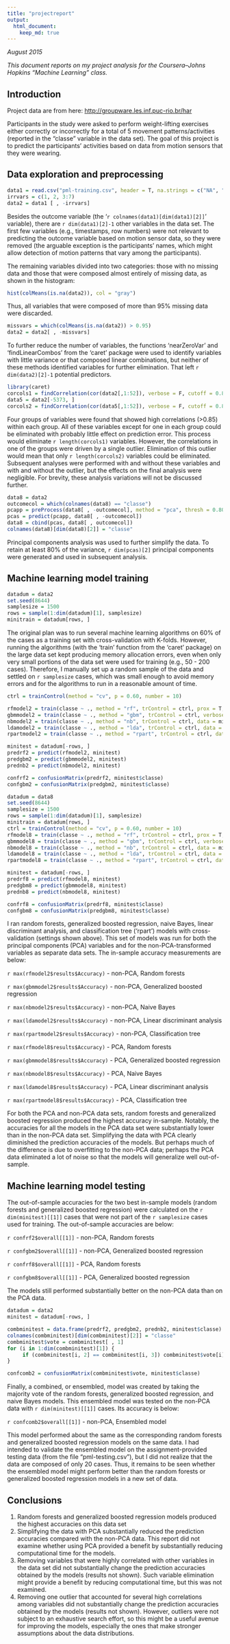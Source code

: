 ```yaml
---
title: "projectreport"
output: 
  html_document:
    keep_md: true
---
```


*August 2015*

*This document reports on my project analysis for the Coursera--Johns Hopkins "Machine Learning" class.*


## Introduction

Project data are from here:  <http://groupware.les.inf.puc-rio.br/har>

Participants in the study were asked to perform weight-lifting exercises either correctly or incorrectly for a total of 5 movement patterns/activities (reported in the "classe" variable in the data set).  The goal of this project is to predict the participants' activities based on data from motion sensors that they were wearing.


## Data exploration and preprocessing

```r
data1 = read.csv("pml-training.csv", header = T, na.strings = c("NA", "", "#DIV/0!"))
irrvars = c(1, 2, 3:7)  
data2 = data1 [ , -irrvars]  
```

Besides the outcome variable (the '`r colnames(data1)[dim(data1)[2]]`' variable), there are `r dim(data1)[2]-1` other variables in the data set.  The first few variables (e.g., timestamps, row numbers) were not relevant to predicting the outcome variable based on motion sensor data, so they were removed (the arguable exception is the participants' names, which might allow detection of motion patterns that vary among the participants).

The remaining variables divided into two categories:  those with no missing data and those that were composed almost entirely of missing data, as shown in the histogram:

```r
hist(colMeans(is.na(data2)), col = "gray")
```

Thus, all variables that were composed of more than 95% missing data were discarded.

```r
missvars = which(colMeans(is.na(data2)) > 0.95) 
data2 = data2[ , -missvars]
```

To further reduce the number of variables, the functions 'nearZeroVar' and 'findLinearCombos' from the 'caret' package were used to identify variables with little variance or that composed linear combinations, but neither of these methods identified variables for further elimination.  That left `r dim(data2)[2]-1` potential predictors.  

```r
library(caret)
corcols1 = findCorrelation(cor(data2[,1:52]), verbose = F, cutoff = 0.85)
data5 = data2[-5373, ]
corcols2 = findCorrelation(cor(data5[,1:52]), verbose = F, cutoff = 0.85)
```

Four groups of variables were found that showed high correlations (>0.85) within each group.  All of these variables except for one in each group could be eliminated with probably little effect on prediction error.  This process would eliminate `r length(corcols1)` variables.  However, the correlations in one of the groups were driven by a single outlier.  Elimination of this outlier would mean that only `r length(corcols2)` variables could be eliminated.  Subsequent analyses were performed with and without these variables and with and without the outlier, but the effects on the final analysis were negligible.  For brevity, these analysis variations will not be discussed further.

```r
data8 = data2
outcomecol = which(colnames(data8) == "classe")
pcapp = preProcess(data8[ , -outcomecol], method = "pca", thresh = 0.80)
pcas = predict(pcapp, data8[ , -outcomecol])
data8 = cbind(pcas, data8[ , outcomecol])
colnames(data8)[dim(data8)[2]] = "classe"
```

Principal components analysis was used to further simplify the data.  To retain at least 80% of the variance, `r dim(pcas)[2]` principal components were generated and used in subsequent analysis.


## Machine learning model training

```r
datadum = data2
set.seed(8644)
samplesize = 1500
rows = sample(1:dim(datadum)[1], samplesize)
minitrain = datadum[rows, ]
```

The original plan was to run several machine learning algorithms on 60% of the cases as a training set with cross-validation with K-folds.  However, running the algorithms (with the 'train' function from the 'caret' package) on the large data set kept producing memory allocation errors, even when only very small portions of the data set were used for training (e.g., 50 - 200 cases).  Therefore, I manually set up a random sample of the data and settled on `r samplesize` cases, which was small enough to avoid memory errors and for the algorithms to run in a reasonable amount of time.  

```r
ctrl = trainControl(method = "cv", p = 0.60, number = 10)
```

```r
rfmodel2 = train(classe ~ ., method = "rf", trControl = ctrl, prox = T, data = minitrain)
gbmmodel2 = train(classe ~ ., method = "gbm", trControl = ctrl, verbose = F, data = minitrain)
nbmodel2 = train(classe ~ ., method = "nb", trControl = ctrl, data = minitrain)
ldamodel2 = train(classe ~ ., method = "lda", trControl = ctrl, data = datadum)
rpartmodel2 = train(classe ~ ., method = "rpart", trControl = ctrl, data = datadum)

minitest = datadum[-rows, ]
predrf2 = predict(rfmodel2, minitest)
predgbm2 = predict(gbmmodel2, minitest)
prednb2 = predict(nbmodel2, minitest)

confrf2 = confusionMatrix(predrf2, minitest$classe)
confgbm2 = confusionMatrix(predgbm2, minitest$classe)
```

```r
datadum = data8
set.seed(8644)
samplesize = 1500
rows = sample(1:dim(datadum)[1], samplesize)
minitrain = datadum[rows, ]
ctrl = trainControl(method = "cv", p = 0.60, number = 10)
rfmodel8 = train(classe ~ ., method = "rf", trControl = ctrl, prox = T, data = minitrain)
gbmmodel8 = train(classe ~ ., method = "gbm", trControl = ctrl, verbose = F, data = minitrain)
nbmodel8 = train(classe ~ ., method = "nb", trControl = ctrl, data = minitrain)
ldamodel8 = train(classe ~ ., method = "lda", trControl = ctrl, data = datadum)
rpartmodel8 = train(classe ~ ., method = "rpart", trControl = ctrl, data = datadum)

minitest = datadum[-rows, ]
predrf8 = predict(rfmodel8, minitest)
predgbm8 = predict(gbmmodel8, minitest)
prednb8 = predict(nbmodel8, minitest)

confrf8 = confusionMatrix(predrf8, minitest$classe)
confgbm8 = confusionMatrix(predgbm8, minitest$classe)
```

I ran random forests, generalized boosted regression, naive Bayes, linear discriminant analysis, and classification tree ('rpart') models with cross-validation (settings shown above). This set of models was run for both the principal components (PCA) variables and for the non-PCA-transformed variables as separate data sets.  The in-sample accuracy measurements are below:

`r max(rfmodel2$results$Accuracy)` - non-PCA, Random forests

`r max(gbmmodel2$results$Accuracy)` - non-PCA, Generalized boosted regression

`r max(nbmodel2$results$Accuracy)` - non-PCA, Naive Bayes

`r max(ldamodel2$results$Accuracy)` - non-PCA, Linear discriminant analysis

`r max(rpartmodel2$results$Accuracy)` - non-PCA, Classification tree


`r max(rfmodel8$results$Accuracy)` - PCA, Random forests

`r max(gbmmodel8$results$Accuracy)` - PCA, Generalized boosted regression

`r max(nbmodel8$results$Accuracy)` - PCA, Naive Bayes

`r max(ldamodel8$results$Accuracy)` - PCA, Linear discriminant analysis

`r max(rpartmodel8$results$Accuracy)` - PCA, Classification tree

For both the PCA and non-PCA data sets, random forests and generalized boosted regression produced the highest accuracy in-sample.  Notably, the accuracies for all the models in the PCA data set were substantially lower than in the non-PCA data set.  Simplifying the data with PCA clearly diminished the prediction accuracies of the models.  But perhaps much of the difference is due to overfitting to the non-PCA data; perhaps the PCA data eliminated a lot of noise so that the models will generalize well out-of-sample.


## Machine learning model testing

The out-of-sample accuracies for the two best in-sample models (random forests and generalized boosted regression) were calculated on the `r dim(minitest)[[1]]` cases that were not part of the `r samplesize` cases used for training.  The out-of-sample accuracies are below:

`r confrf2$overall[[1]]` - non-PCA, Random forests

`r confgbm2$overall[[1]]` - non-PCA, Generalized boosted regression

`r confrf8$overall[[1]]` - PCA, Random forests

`r confgbm8$overall[[1]]` - PCA, Generalized boosted regression

The models still performed substantially better on the non-PCA data than on the PCA data.

```r
datadum = data2
minitest = datadum[-rows, ]

combminitest = data.frame(predrf2, predgbm2, prednb2, minitest$classe)
colnames(combminitest)[dim(combminitest)[2]] = "classe"
combminitest$vote = combminitest[ , 1]
for (i in 1:dim(combminitest)[1]) {
     if (combminitest[i, 2] == combminitest[i, 3]) combminitest$vote[i] = combminitest[i, 2]
}

confcomb2 = confusionMatrix(combminitest$vote, minitest$classe)
```

Finally, a combined, or ensembled, model was created by taking the majority vote of the random forests, generalized boosted regression, and naive Bayes models.  This ensembled model was tested on the non-PCA data with `r dim(minitest)[[1]]` cases.  Its accuracy is below:

`r confcomb2$overall[[1]]` - non-PCA, Ensembled model

This model performed about the same as the corresponding random forests and generalized boosted regression models on the same data.  I had intended to validate the ensembled model on the assignment-provided testing data (from the file "pml-testing.csv"), but I did not realize that the data are composed of only 20 cases.  Thus, it remains to be seen whether the ensembled model might perform better than the random forests or generalized boosted regression models in a new set of data.

## Conclusions

1. Random forests and generalized boosted regression models produced the highest accuracies on this data set
2. Simplifying the data with PCA substantially reduced the prediction accuracies compared with the non-PCA data.  This report did not examine whether using PCA provided a benefit by substantially reducing computational time for the models.
3. Removing variables that were highly correlated with other variables in the data set did not substantially change the prediction accuracies obtained by the models (results not shown).  Such variable elimination might provide a benefit by reducing computational time, but this was not examined.
4. Removing one outlier that accounted for several high correlations among variables did not substantially change the prediction accuracies obtained by the models (results not shown).  However, outliers were not subject to an exhaustive search effort, so this might be a useful avenue for improving the models, especially the ones that make stronger assumptions about the data distributions.
